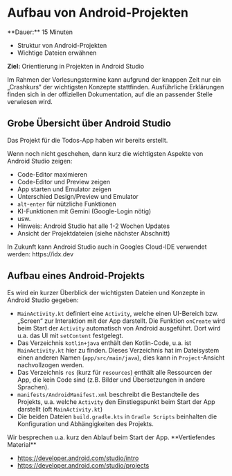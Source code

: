 
# Aufbau von Android-Projekten

<Callout>
  **Dauer:** 15 Minuten

  - Struktur von Android-Projekten
  - Wichtige Dateien erwähnen

  **Ziel:** Orientierung in Projekten in Android Studio
</Callout>

<Callout type="error" emoji="‼️">
Im Rahmen der Vorlesungstermine kann aufgrund der
knappen Zeit nur ein „Crashkurs“ der wichtigsten
Konzepte stattfinden. Ausführliche Erklärungen finden
sich in der offiziellen Dokumentation, auf die an 
passender Stelle verwiesen wird. 
</Callout>

## Grobe Übersicht über Android Studio

Das Projekt für die Todos-App haben wir bereits erstellt.

Wenn noch nicht geschehen, dann kurz die wichtigsten Aspekte von Android Studio zeigen:

- Code-Editor maximieren
- Code-Editor und Preview zeigen
- App starten und Emulator zeigen
- Unterschied Design/Preview und Emulator
- `alt`-`enter` für nützliche Funktionen
- KI-Funktionen mit Gemini (Google-Login nötig)
- usw.
- Hinweis: Android Studio hat alle 1-2 Wochen Updates 
- Ansicht der Projektdateien (siehe nächster Abschnitt)

<Callout>
In Zukunft kann Android Studio auch in Googles Cloud-IDE verwendet werden: https://idx.dev
</Callout>

## Aufbau eines Android-Projekts

Es wird ein kurzer Überblick der wichtigsten 
Dateien und Konzepte in Android Studio gegeben:

- `MainActivity.kt` definiert eine `Activity`, welche einen UI-Bereich bzw. „Screen“ zur Interaktion mit der App darstellt. Die Funktion `onCreate` wird beim Start der `Activity` automatisch von Android ausgeführt. Dort wird u.a. das UI mit `setContent` festgelegt.
- Das Verzeichnis `kotlin+java` enthält den Kotlin-Code, u.a. ist `MainActivity.kt` hier zu finden. Dieses Verzeichnis hat im Dateisystem einen anderen Namen (`app/src/main/java`), dies kann in `Project`-Ansicht nachvollzogen werden.
- Das Verzeichnis `res` (kurz für `resources`) enthält alle Ressourcen der App, die kein Code sind (z.B. Bilder und Übersetzungen in andere Sprachen).
- `manifests/AndroidManifest.xml` beschreibt die Bestandteile des Projekts, u.a. welche `Activity` den Einstiegspunkt beim Start der App darstellt (oft `MainActivity.kt`)
- Die beiden Dateien `build.gradle.kts` in `Gradle Scripts` beinhalten die Konfiguration und Abhängigkeiten des Projekts.

<Callout type="warning" emoji="👨🏻‍💻">
Wir besprechen u.a. kurz den Ablauf beim Start 
der App.
</Callout>

<Callout type="warning">
**Vertiefendes Material**

- https://developer.android.com/studio/intro
- https://developer.android.com/studio/projects

</Callout>